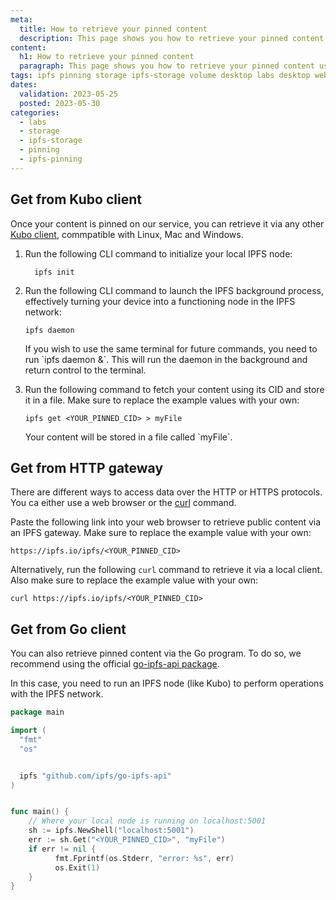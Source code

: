 ```yaml
---
meta:
  title: How to retrieve your pinned content
  description: This page shows you how to retrieve your pinned content using different methods
content:
  h1: How to retrieve your pinned content
  paragraph: This page shows you how to retrieve your pinned content using different methods
tags: ipfs pinning storage ipfs-storage volume desktop labs desktop web3 gateway kubo
dates:
  validation: 2023-05-25
  posted: 2023-05-30
categories:
  - labs
  - storage
  - ipfs-storage
  - pinning
  - ipfs-pinning
---
```


## Get from Kubo client

Once your content is pinned on our service, you can retrieve it via any other [Kubo client](/labs/ipfs/api-cli/ipfs-cli/), commpatible with Linux, Mac and Windows.

1. Run the following CLI command to initialize your local IPFS node:

    ```
      ipfs init
    ```

2. Run the following CLI command to launch the IPFS background process, effectively turning your device into a functioning node in the IPFS network:

    ```
    ipfs daemon
    ```

    <Message type="tip">
        If you wish to use the same terminal for future commands, you need to run `ipfs daemon &`. This will run the daemon in the background and return control to the terminal.
    </Message>

3. Run the following command to fetch your content using its CID and store it in a file. Make sure to replace the example values with your own: 

    ```
    ipfs get <YOUR_PINNED_CID> > myFile
    ```
    <Message type="note">
        Your content will be stored in a file called `myFile`.
    </Message>

## Get from HTTP gateway

There are different ways to access data over the HTTP or HTTPS protocols. You ca either use a web browser or the [curl](https://curl.se/) command.

Paste the following link into your web browser to retrieve public content via an IPFS gateway. Make sure to replace the example value with your own:

```
https://ipfs.io/ipfs/<YOUR_PINNED_CID>
```

Alternatively, run the following `curl` command to retrieve it via a local client. Also make sure to replace the example value with your own:

```
curl https://ipfs.io/ipfs/<YOUR_PINNED_CID>
```

## Get from Go client

You can also retrieve pinned content via the Go program. To do so, we recommend using the official [go-ipfs-api package](https://github.com/ipfs/go-ipfs-api).

In this case, you need to run an IPFS node (like Kubo) to perform operations with the IPFS network.

```go
package main

import (
  "fmt"
  "os"


  ipfs "github.com/ipfs/go-ipfs-api"
)


func main() {
	// Where your local node is running on localhost:5001
	sh := ipfs.NewShell("localhost:5001")
	err := sh.Get("<YOUR_PINNED_CID>", "myFile")
	if err != nil {
          fmt.Fprintf(os.Stderr, "error: %s", err)
          os.Exit(1)
	}
}
```